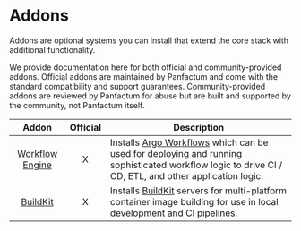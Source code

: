 # Addons

Addons are optional systems you can install that extend the core stack with additional functionality.

We provide documentation here for both official and community-provided addons. Official addons are maintained by
Panfactum and come with the standard compatibility and support guarantees. Community-provided addons are reviewed
by Panfactum for abuse but are built and supported by the community, not Panfactum itself.

|                           Addon                          | Official | Description                                                                                                                                              |
| :------------------------------------------------------: | :------: | -------------------------------------------------------------------------------------------------------------------------------------------------------- |
| [Workflow Engine](/docs/edge/guides/addons/workflow-engine/installing) |     X    | Installs [Argo Workflows](https://argoproj.github.io/workflows/) which can be used for deploying and running sophisticated workflow logic to drive CI / CD, ETL, and other application logic. |
| [BuildKit](/docs/edge/guides/addons/buildkit/installing) |     X    | Installs [BuildKit](https://github.com/moby/buildkit) servers for multi-platform container image building for use in local development and CI pipelines. |
